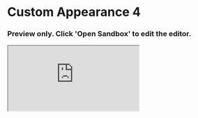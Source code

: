 

<Meta title="Example/Custom Appearance 4" />

# Custom Appearance 4

### Preview only. Click 'Open Sandbox' to edit the editor.

<iframe
  src="https://codesandbox.io/embed/github/swch/Strivve-UX-Components/tree/master/examples/custom-appearance4?fontsize=14&hidenavigation=1&theme=dark"
  style={{ marginTop: 12, marginBottom: 20, width: '100%', height: '600px', background: 'black', border: '0', borderRadius: '4px', overflow: 'hidden' }}
  title="swch/Strivve-UX-Components: custom-appearance4"
  allow="accelerometer; ambient-light-sensor; camera; encrypted-media; geolocation; gyroscope; hid; microphone; midi; payment; usb; vr; xr-spatial-tracking"
  sandbox="allow-forms allow-modals allow-popups allow-presentation allow-same-origin allow-scripts"
/>

<Markdown>{Appearance}</Markdown>
